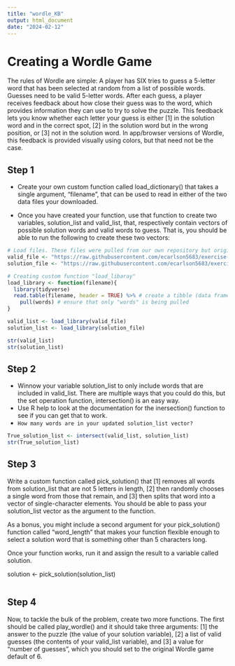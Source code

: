 ```yaml
---
title: "wordle_KB"
output: html_document
date: "2024-02-12"
---
```


# Creating a Wordle Game
The rules of Wordle are simple: A player has SIX tries to guess a 5-letter word that has been selected at random from a list of possible words. Guesses need to be valid 5-letter words. After each guess, a player receives feedback about how close their guess was to the word, which provides information they can use to try to solve the puzzle. This feedback lets you know whether each letter your guess is either [1] in the solution word and in the correct spot, [2] in the solution word but in the wrong position, or [3] not in the solution word. In app/browser versions of Wordle, this feedback is provided visually using colors, but that need not be the case.

## Step 1
- Create your own custom function called load_dictionary() that takes a single argument, “filename”, that can be used to read in either of the two data files your downloaded.

- Once you have created your function, use that function to create two variables, solution_list and valid_list, that, respectively contain vectors of possible solution words and valid words to guess. That is, you should be able to run the following to create these two vectors:
```r
# Load files. These files were pulled from our own repository but originally downloaded from https://github.com/difiore/ada-2024-datasets
valid_file <- "https://raw.githubusercontent.com/ecarlson5683/exercise-04/main/collins-scrabble-words-2019.txt"
solution_file <- "https://raw.githubusercontent.com/ecarlson5683/exercise-04/main/google-10000-english-usa-no-swears.txt"

# Creating custom function "load_libaray"
load_library <- function(filename){
  library(tidyverse)
  read.table(filename, header = TRUE) %>% # create a tibble (data frame)
    pull(words) # ensure that only "words" is being pulled
}

valid_list <- load_library(valid_file)
solution_list <- load_library(solution_file)

str(valid_list)
str(solution_list)
```

## Step 2 

- Winnow your variable solution_list to only include words that are included in valid_list. There are multiple ways that you could do this, but the set operation function, intersection() is an easy way. 
- Use R help to look at the documentation for the inersection() function to see if you can get that to work. 
- `How many words are in your updated solution_list vector?`

```r
True_solution_list <- intersect(valid_list, solution_list)
str(True_solution_list)

```


## Step 3
Write a custom function called pick_solution() that [1] removes all words from solution_list that are not 5 letters in length, [2] then randomly chooses a single word from those that remain, and [3] then splits that word into a vector of single-character elements. You should be able to pass your solution_list vector as the argument to the function.

As a bonus, you might include a second argument for your pick_solution() function called “word_length” that makes your function flexible enough to select a solution word that is something other than 5 characters long.

Once your function works, run it and assign the result to a variable called solution.

solution <- pick_solution(solution_list)

```r
```

## Step 4
Now, to tackle the bulk of the problem, create two more functions. The first should be called play_wordle() and it should take three arguments: [1] the answer to the puzzle (the value of your solution variable), [2] a list of valid guesses (the contents of your valid_list variable), and [3] a value for “number of guesses”, which you should set to the original Wordle game default of 6.



